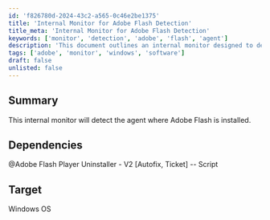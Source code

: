 ```yaml
---
id: 'f826780d-2024-43c2-a565-0c46e2be1375'
title: 'Internal Monitor for Adobe Flash Detection'
title_meta: 'Internal Monitor for Adobe Flash Detection'
keywords: ['monitor', 'detection', 'adobe', 'flash', 'agent']
description: 'This document outlines an internal monitor designed to detect the presence of Adobe Flash on systems where the agent is installed. It includes necessary dependencies and is targeted for Windows operating systems.'
tags: ['adobe', 'monitor', 'windows', 'software']
draft: false
unlisted: false
---
```

## Summary

This internal monitor will detect the agent where Adobe Flash is installed.

## Dependencies

@Adobe Flash Player Uninstaller - V2 [Autofix, Ticket] -- Script

## Target

Windows OS












